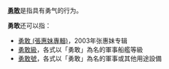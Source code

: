 '''[[勇敢|勇敢]]'''是指具有勇气的行为。

'''勇敢'''还可以指：
*[[勇敢_(張惠妹專輯)|勇敢 (張惠妹專輯)]]，2003年张惠妹专辑
* [[勇敢級|勇敢級]]，各式以「勇敢」為名的軍事船艦等級
* [[勇敢號|勇敢號]]，各式以「勇敢」為名的軍事或其他用途設備

{{disambig|cat=二字消歧義}}
